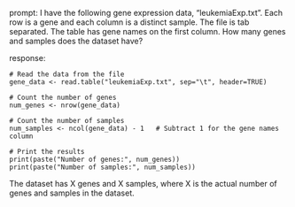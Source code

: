prompt:
I have the following gene expression data, "leukemiaExp.txt". Each row is a gene and each column is a distinct sample. The file is tab separated. The table has gene names on the first column. How many genes and samples does the dataset have?

response:
```
# Read the data from the file
gene_data <- read.table("leukemiaExp.txt", sep="\t", header=TRUE)

# Count the number of genes
num_genes <- nrow(gene_data)

# Count the number of samples
num_samples <- ncol(gene_data) - 1   # Subtract 1 for the gene names column

# Print the results
print(paste("Number of genes:", num_genes))
print(paste("Number of samples:", num_samples))
```
The dataset has X genes and X samples, where X is the actual number of genes and samples in the dataset.
